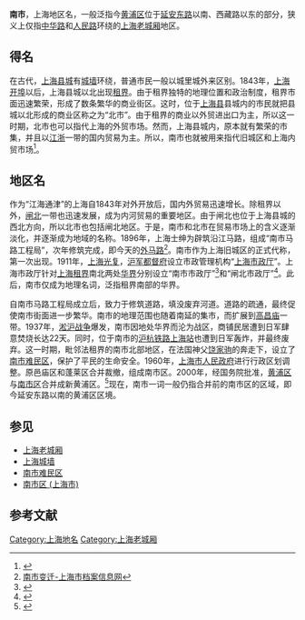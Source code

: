 '''南市'''，上海地区名，一般泛指今[[黄浦区|黄浦区]]位于[[延安东路_(上海)|延安东路]]以南、西藏路以东的部分，狭义上仅指[[中华路_(上海)|中华路]]和[[人民路_(上海)|人民路]]环绕的[[上海老城厢|上海老城厢]]地区。

== 得名 ==
在古代，[[上海县城|上海县城]]有[[上海城墙|城墙]]环绕，普通市民一般以城里城外来区别。1843年，[[上海开埠|上海开埠]]以后，上海县城以北出现[[租界|租界]]。由于租界独特的地理位置和政治制度，租界市面迅速繁荣，形成了数条繁华的商业街区。这时，位于[[上海县|上海县]]县城内的市民就把县城以北形成的商业区称之为“北市”。由于租界的商业以外贸进出口为主，所以这一时期，北市也可以指代上海的外贸市场。然而，上海县城内，原本就有繁荣的市集，并且以[[江浙|江浙]]一带的国内贸易为主。所以，南市也就被用来指代旧城区和上海内贸市场<ref>{{cite book |title =《上海掌故辞典》 |author = 薛理勇 |date =1999 |language = zh |publisher =上海辞书出版社 |pages = 41 |id = ISBN 7-5326-0513-2 }}</ref>。

== 地区名 ==
作为“江海通津”的上海自1843年对外开放后，国内外贸易迅速增长。除租界以外，[[闸北|闸北]]一带也迅速发展，成为内河贸易的重要地区。由于闸北也位于上海县城的西北方向，所以北市也包括闸北地区。于是，南市和北市在贸易市场上的含义逐渐淡化，并逐渐成为地域的名称。1896年，上海士绅为辟筑沿江马路，组成“南市马路工程局”，次年修筑完成，即今天的[[外马路_(上海)|外马路]]<ref>[http://www.archives.sh.cn/docs/200803/d_185079.html 南市变迁-上海市档案信息网]{{dead link|date=2017年11月 |bot=InternetArchiveBot |fix-attempted=yes }}</ref>。南市作为上海旧城区的正式代称，第一次出现。1911年，[[上海光复|上海光复]]，[[沪军都督府|沪军都督府]]设立市政管理机构“[[上海市政厅|上海市政厅]]”。上海市政厅针对[[上海租界|上海租界]]南北两处[[华界|华界]]分别设立“南市市政厅”<ref>{{Cite web |url=http://www.shtong.gov.cn/newsite/node2/node2245/node4530/node22735/index.html |title=上海旧政权建置志>>概述 |access-date=2019-04-15 |archive-date=2015-09-26 |archive-url=https://web.archive.org/web/20150926050737/http://www.shtong.gov.cn/Newsite/node2/node2245/node4530/node22735/index.html |dead-url=no }}</ref>和“闸北市政厅”<ref>{{Cite web |url=http://www.shtong.gov.cn/newsite/node2/node4/node2249/zabei/node40628/node63409/node63434/userobject1ai51199.html |title=闸北区志>>第四十编专记>>闸北地方自治>>三、闸北市政厅 |access-date=2019-04-15 |archive-date=2016-04-26 |archive-url=https://web.archive.org/web/20160426025933/http://www.shtong.gov.cn/Newsite/node2/node4/node2249/zabei/node40628/node63409/node63434/userobject1ai51199.html |dead-url=no }}</ref>。此后，南市仅成为地理名词，泛指租界南部的华界。

自南市马路工程局成立后，致力于修筑道路，填没废弃河道。道路的疏通，最终促使南市街面进一步繁华。南市的地理范围也随着南延的集市，而扩展到[[高昌庙|高昌庙]]一带。1937年，[[淞沪战争|淞沪战争]]爆发，南市因地处华界而沦为战区，商铺民居遭到日军肆意焚烧长达22天。同时，位于南市的[[沪杭铁路|沪杭铁路]][[上海南站_(1908年–1937年)|上海站]]也遭到日军轰炸，并最终废弃。这一时期，毗邻法租界的南市北部地区，在法国神父[[饶家驹|饶家驹]]的奔走下，设立了[[南市难民区|南市难民区]]，保护了平民的生命安全。1960年，[[上海市人民政府|上海市人民政府]]进行行政区划调整。原邑庙区和蓬莱区合并裁撤，组成南市区。2000年，经国务院批准，[[黄浦区|黄浦区]]与[[南市区_(上海市)|南市区]]合并成新黄浦区。<ref>{{cite news |title=黄浦南市合并成新黄浦区 |url=https://www.gmw.cn/01gmrb/2000-07/02/GB/06%5E18469%5E0%5EGMA3-013.htm |accessdate=2021-10-27 |work=光明日报 光明网 |archive-date=2021-11-09 |archive-url=https://web.archive.org/web/20211109043959/https://www.gmw.cn/01gmrb/2000-07/02/GB/06%5E18469%5E0%5EGMA3-013.htm }}</ref>现在，南市一词一般仍指合并前的南市区的区域，即今延安东路以南的黄浦区区境。

== 参见 ==
* [[上海老城厢|上海老城厢]]
* [[上海城墙|上海城墙]]
* [[南市难民区|南市难民区]]
* [[南市区_(上海市)|南市区 (上海市)]]

== 参考文献 ==
{{Reflist|2}}

[[Category:上海地名|Category:上海地名]]
[[Category:上海老城厢|Category:上海老城厢]]